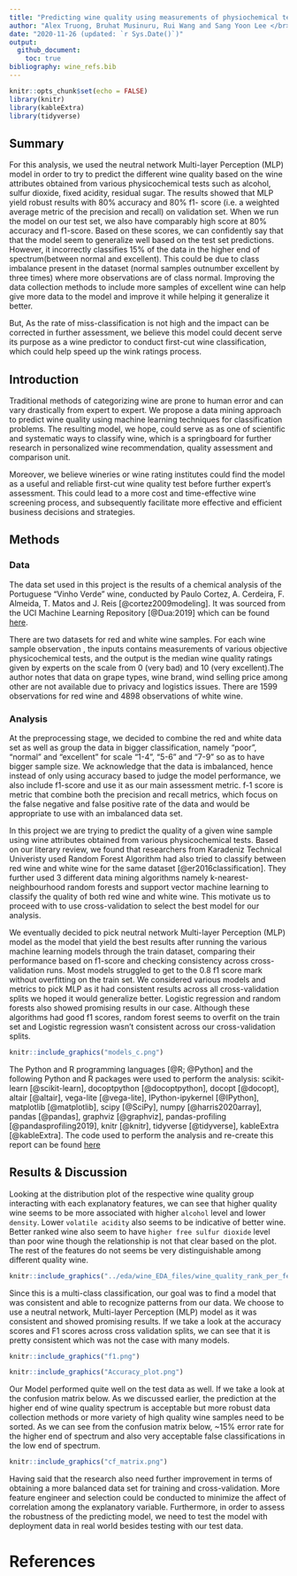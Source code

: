 ```yaml
---
title: "Predicting wine quality using measurements of physiochemical tests"
author: "Alex Truong, Bruhat Musinuru, Rui Wang and Sang Yoon Lee </br>"
date: "2020-11-26 (updated: `r Sys.Date()`)"
output: 
  github_document:
    toc: true
bibliography: wine_refs.bib
---
```


```r
knitr::opts_chunk$set(echo = FALSE)
library(knitr)
library(kableExtra)
library(tidyverse)
```

## Summary

For this analysis, we used the neutral network Multi-layer Perception (MLP) model in order to try to predict the different wine quality based on the wine attributes obtained from various physicochemical tests such as alcohol, sulfur dioxide, fixed acidity, residual sugar. The results showed that MLP yield robust results with 80% accuracy and 80% f1- score (i.e. a weighted average metric of the precision and recall) on validation set. When we run the model on our test set, we also have comparably high score at 80% accuracy and f1-score. Based on these scores, we can confidently say that that the model seem to generalize well based on the test set predictions. However, it incorrectly classifies 15% of the data in the higher end of spectrum(between normal and excellent). This could be due to class imbalance present in the dataset (normal samples outnumber excellent by three times) where more observations are of class normal. Improving the data collection methods to include more samples of excellent wine can help give more data to the model and improve it while helping it generalize it better.

But, As the rate of miss-classification is not high and the impact can be corrected in further assessment, we believe this model could decent serve its purpose as a wine predictor to conduct first-cut wine classification, which could help speed up the wink ratings process.

## Introduction

Traditional methods of categorizing wine are prone to human error and can vary drastically from expert to expert. We propose a data mining approach to predict wine quality using machine learning techniques for classification problems. The resulting model, we hope, could serve as as one of scientific and systematic ways to classify wine, which is a springboard for further research in personalized wine recommendation, quality assessment and comparison unit.

Moreover, we believe wineries or wine rating institutes could find the model as a useful and reliable first-cut wine quality test before further expert's assessment. This could lead to a more cost and time-effective wine screening process, and subsequently facilitate more effective and efficient business decisions and strategies.

## Methods

### Data

The data set used in this project is the results of a chemical analysis of the Portuguese "Vinho Verde" wine, conducted by Paulo Cortez, A. Cerdeira, F. Almeida, T. Matos and J. Reis [\@cortez2009modeling]. It was sourced from the UCI Machine Learning Repository [\@Dua:2019] which can be found [here](https://archive.ics.uci.edu/ml/datasets/wine+quality).

There are two datasets for red and white wine samples. For each wine sample observation , the inputs contains measurements of various objective physicochemical tests, and the output is the median wine quality ratings given by experts on the scale from 0 (very bad) and 10 (very excellent).The author notes that data on grape types, wine brand, wind selling price among other are not available due to privacy and logistics issues. There are 1599 observations for red wine and 4898 observations of white wine.

### Analysis

At the preprocessing stage, we decided to combine the red and white data set as well as group the data in bigger classification, namely "poor", "normal" and "excellent" for scale "1-4", "5-6" and "7-9" so as to have bigger sample size. We acknowledge that the data is imbalanced, hence instead of only using accuracy based to judge the model performance, we also include f1-score and use it as our main assessment metric. f-1 score is metric that combine both the precision and recall metrics, which focus on the false negative and false positive rate of the data and would be appropriate to use with an imbalanced data set.

In this project we are trying to predict the quality of a given wine sample using wine attributes obtained from various physicochemical tests. Based on our literary review, we found that researchers from Karadeniz Technical Univeristy used Random Forest Algorithm had also tried to classify between red wine and white wine for the same dataset [\@er2016classification]. They further used 3 different data mining algorithms namely k-nearest-neighbourhood random forests and support vector machine learning to classify the quality of both red wine and white wine. This motivate us to proceed with to use cross-validation to select the best model for our analysis.

We eventually decided to pick neutral network Multi-layer Perception (MLP) model as the model that yield the best results after running the various machine learning models through the train dataset, comparing their performance based on f1-score and checking consistency across cross-validation runs. Most models struggled to get to the 0.8 f1 score mark without overfitting on the train set. We considered various models and metrics to pick MLP as it had consistent results across all cross-validation splits we hoped it would generalize better. Logistic regression and random forests also showed promising results in our case. Although these algorithms had good f1 scores, random forest seems to overfit on the train set and Logistic regression wasn't consistent across our cross-validation splits.

```r
knitr::include_graphics("models_c.png")
```

The Python and R programming languages [\@R; \@Python] and the following Python and R packages were used to perform the analysis: scikit-learn [\@scikit-learn], docoptpython [\@docoptpython], docopt [\@docopt], altair [\@altair], vega-lite [\@vega-lite], IPython-ipykernel [\@IPython], matplotlib [\@matplotlib], scipy [\@SciPy], numpy [\@harris2020array], pandas [\@pandas], graphviz [\@graphviz], pandas-profiling [\@pandasprofiling2019], knitr [\@knitr], tidyverse [\@tidyverse], kableExtra [\@kableExtra]. The code used to perform the analysis and re-create this report can be found [here](https://github.com/UBC-MDS/Wine_Quality_Predictor#usage)

## Results & Discussion

Looking at the distribution plot of the respective wine quality group interacting with each explanatory features, we can see that higher quality wine seems to be more associated with higher `alcohol` level and lower `density`. Lower `volatile acidity` also seems to be indicative of better wine. Better ranked wine also seem to have `higher free sulfur dioxide` level than poor wine though the relationship is not that clear based on the plot. The rest of the features do not seems be very distinguishable among different quality wine.

```r

knitr::include_graphics("../eda/wine_EDA_files/wine_quality_rank_per_feature.png")

```

Since this is a multi-class classification, our goal was to find a model that was consistent and able to recognize patterns from our data. We choose to use a neutral network, Multi-layer Perception (MLP) model as it was consistent and showed promising results. If we take a look at the accuracy scores and F1 scores across cross validation splits, we can see that it is pretty consistent which was not the case with many models.

```r
knitr::include_graphics("f1.png")
```

```r
knitr::include_graphics("Accuracy_plot.png")
```

Our Model performed quite well on the test data as well. If we take a look at the confusion matrix below. As we discussed earlier, the prediction at the higher end of wine quality spectrum is acceptable but more robust data collection methods or more variety of high quality wine samples need to be sorted. As we can see from the confusion matrix below, \~15% error rate for the higher end of spectrum and also very acceptable false classifications in the low end of spectrum.

```r
knitr::include_graphics("cf_matrix.png")
```

Having said that the research also need further improvement in terms of obtaining a more balanced data set for training and cross-validation. More feature engineer and selection could be conducted to minimize the affect of correlation among the explanatory variable. Furthermore, in order to assess the robustness of the predicting model, we need to test the model with deployment data in real world besides testing with our test data.

# References
